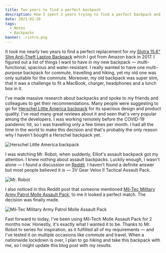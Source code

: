 ```yaml
---
title: Two years to find a perfect backpack
description: How I spent 2 years trying to find a perfect backpack and found inspiration while watching Mr. Robot
date: 2021-02-26
tags:
  - Notes
  - Backpacks
banner: ./intro.png
---
```


It took me nearly two years to find a perfect replacement for my [Slotra 15.6" Slim Anti-Theft Laptop Backpack](https://www.amazon.co.uk/gp/product/B01DKLOOLG) which I got from Amazon back in 2017. I figured out a list of things I want to have in my new backpack — multi-functional, spacious and water-resistant. I really wanted to have one multi-purpose backpack for commute, travelling and hiking, yet my old one was only suitable for the commute. Moreover, my old backpack was super slim, that it was a challenge to fit a MacBook, charger, headphones and a lunch box in it.

I've made massive research about backpacks and spoke to my friends and colleagues to get their recommendations. Many people were suggesting to go for [Herschel Little America backpack](https://herschel.eu/shop/backpacks/herschel-little-america-backpack) for its spacious design and product quality. I've read many great reviews about it and seen that's very popular among the developers. I was working remotely before the COVID-19 pandemic hit, so I was travelling only a few times per month. I had all the time in the world to make this decision and that's probably the only reason why I haven't bought a Herschel backpack yet.

![Herschel Little America backpack](./herschel.png)

I was watching Mr. Robot, when suddenly, Elliot's assault backpack got my attention. I knew nothing about assault backpacks. Luckily enough, I wasn't alone — I found a discussion on [Reddit](https://www.reddit.com/r/MrRobot/comments/3c2v4u/what_backpack_is_elliott_wearing/). I haven't found a definite answer but most people believed it is — 3V Gear Velox II Tactical Assault Pack.

![Mr. Robot](./mrrobot.png)

I also noticed in this Reddit post that someone mentioned [Mil-Tec Military Army Patrol Molle Assault Pack](https://www.military1st.co.uk/14002202-mil-tec-molle-us-assault-pack-large-black.html), to me it looked a perfect match. The decision was finally made.

![Mil-Tec Military Army Patrol Molle Assault Pack](./miltec.png)

Fast forward to today, I've been using Mil-Tech Molle Assault Pack for 2 months now. Honestly, it's exactly what I wanted it to be. Thanks to Mr. Robot tv series for inspiration, as it fulfilled all of my requirements — and I've tested it on multiple occasions like commute and travel. When a nationwide lockdown is over, I plan to go hiking and take this backpack with me, so I might update this blog post with my results.
